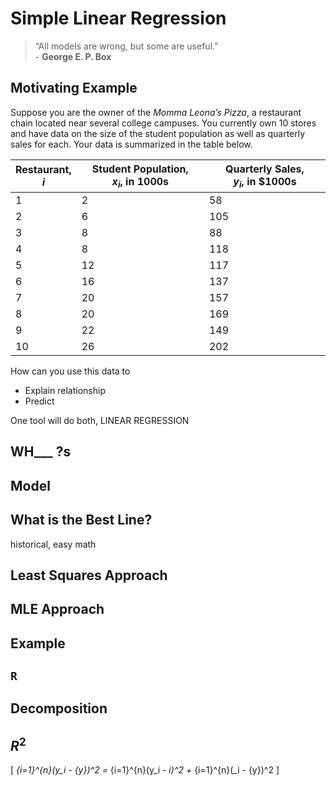 # Simple Linear Regression

> "All models are wrong, but some are useful."\
        - **George E. P. Box**


## Motivating Example

Suppose you are the owner of the *Momma Leona’s Pizza*, a restaurant chain located near several college campuses. You currently own 10 stores and have data on the size of the student population as well as quarterly sales for each. Your data is summarized in the table below.

| Restaurant, $i$ | Student Population,<br> $x_i$, in 1000s | Quarterly Sales,<br> $y_i$, in $1000s |
|-----------------|-------------------------------------|-----------------------------------|
| 1               | 2                                   | 58                                |
| 2               | 6                                   | 105                               |
| 3               | 8                                   | 88                                |
| 4               | 8                                   | 118                               |
| 5               | 12                                  | 117                               |
| 6               | 16                                  | 137                               |
| 7               | 20                                  | 157                               |
| 8               | 20                                  | 169                               |
| 9               | 22                                  | 149                               |
| 10              | 26                                  | 202                               |

How can you use this data to 

- Explain relationship
- Predict

One tool will do both, LINEAR REGRESSION

##  WH___ ?s

##  Model

##  What is the Best Line?

historical, easy math

##  Least Squares Approach

##  MLE Approach

##  Example

##  `R`

##  Decomposition

##  $R^2$

\[
\sum_{i=1}^{n}(y_i - \bar{y})^2 = \sum_{i=1}^{n}(y_i - \hat{y}_i)^2 + \sum_{i=1}^{n}(\hat{y}_i - \bar{y})^2
\]
